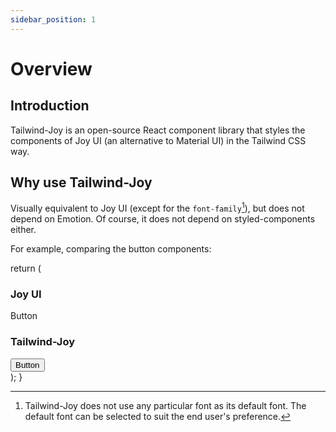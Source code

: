 ```yaml
---
sidebar_position: 1
---
```


# Overview

## Introduction

Tailwind-Joy is an open-source React component library that styles the components of Joy UI (an alternative to Material UI) in the Tailwind CSS way.

## Why use Tailwind-Joy

Visually equivalent to Joy UI (except for the `font-family`[^1]), but does not depend on Emotion. Of course, it does not depend on styled-components either.

[^1]: Tailwind-Joy does not use any particular font as its default font. The default font can be selected to suit the end user's preference.

For example, comparing the button components:

  return (
    <DisplayStand className="mb-5 grid grid-cols-1 gap-4 border-none p-0 min-[375px]:grid-cols-2">
      <DisplayStand className="grid items-start justify-start gap-y-0">
        <CssVarsProvider modeStorageKey="theme">
          <h3>Joy UI</h3>
          <div>
            <JoyButton
              color="primary"
              size="md"
              variant="solid"
              className="!font-[inherit]"
            >
              Button
            </JoyButton>
          </div>
        </CssVarsProvider>
      </DisplayStand>
      <DisplayStand className="grid items-start justify-start gap-y-0">
        <h3>Tailwind-Joy</h3>
        <div>
          <Button
            color="primary"
            size="md"
            variant="solid"
            className="font-[inherit]"
          >
            Button
          </Button>
        </div>
      </DisplayStand>
    </DisplayStand>
  );
}

<ComponentComparison />
